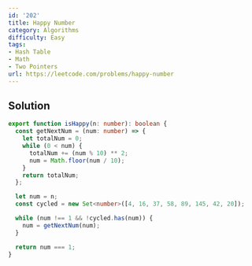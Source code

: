 ```yaml
---
id: '202'
title: Happy Number
category: Algorithms
difficulty: Easy
tags:
- Hash Table
- Math
- Two Pointers
url: https://leetcode.com/problems/happy-number
---
```


## Solution

```typescript filename="solution.ts" copy
export function isHappy(n: number): boolean {
  const getNextNum = (num: number) => {
    let totalNum = 0;
    while (0 < num) {
      totalNum += (num % 10) ** 2;
      num = Math.floor(num / 10);
    }
    return totalNum;
  };

  let num = n;
  const cycled = new Set<number>([4, 16, 37, 58, 89, 145, 42, 20]);

  while (num !== 1 && !cycled.has(num)) {
    num = getNextNum(num);
  }

  return num === 1;
}
```

